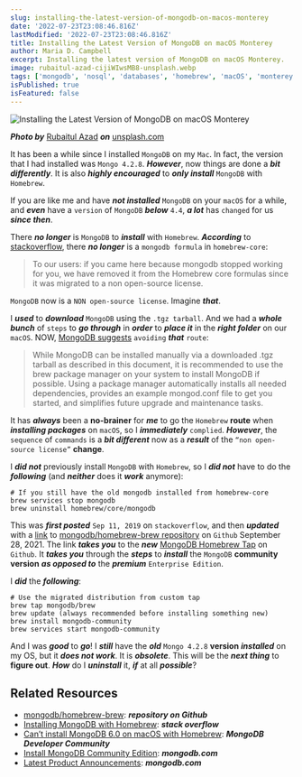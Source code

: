 ```yaml
---
slug: installing-the-latest-version-of-mongodb-on-macos-monterey
date: '2022-07-23T23:08:46.816Z'
lastModified: '2022-07-23T23:08:46.816Z'
title: Installing the Latest Version of MongoDB on macOS Monterey
author: Maria D. Campbell
excerpt: Installing the latest version of MongoDB on macOS Monterey.
image: rubaitul-azad-cijiWIwsMB8-unsplash.webp
tags: ['mongodb', 'nosql', 'databases', 'homebrew', 'macOS', 'monterey']
isPublished: true
isFeatured: false
---
```


![Installing the Latest Version of MongoDB on macOS Monterey](rubaitul-azad-cijiWIwsMB8-unsplash.webp)

***Photo by*** [Rubaitul Azad](https://unsplash.com/@rubaitulazad) ***on*** [unsplash.com](https://unsplash.com/photos/cijiWIwsMB8)

It has been a while since I installed `MongoDB` on my `Mac`. In fact, the
version that I had installed was `Mongo 4.2.8`. **_However_**, now things are done a **_bit differently_**. It is also **_highly encouraged_** to **_only install_** `MongoDB` with `Homebrew`.

If you are like me and have **_not installed_** `MongoDB` on your `macOS` for a while, and **_even_** have a `version` of `MongoDB` **_below_** `4.4`, **_a lot_** has `changed` for us **_since then_**.

There **_no longer_** is `MongoDB` to **_install_** with `Homebrew`.
**_According_** to [stackoverflow](https://stackoverflow.com/questions/57856809/installing-mongodb-with-homebrew), there **_no longer_** is a `mongodb formula` in `homebrew-core`:

> To our users: if you came here because mongodb stopped working for you, we
have removed it from the Homebrew core formulas since it was migrated to a non open-source license.

`MongoDB` now is a `NON open-source license`. Imagine **_that_**.

I **_used_** to **_download_** `MongoDB` using the `.tgz tarball`. And we had a **_whole bunch_** of `steps` to **_go through_** in **_order_** to **_place it_** in the **_right folder_** on our `macOS`. NOW, [MongoDB suggests](https://www.mongodb.com/docs/manual/tutorial/install-mongodb-on-os-x/) `avoiding` **_that_** `route`:

> While MongoDB can be installed manually via a downloaded .tgz tarball as
described in this document, it is recommended to use the brew package manager on your system to install MongoDB if possible. Using a package manager automatically installs all needed dependencies, provides an example mongod.conf file to get you started, and simplifies future upgrade and
maintenance tasks.

It has **_always_** been a **no-brainer** for **_me_** to go the `Homebrew`
**route** when **_installing packages_** on `macOS`, so I **_immediately_**
`complied`. **_However_**, the `sequence` of `commands` is a **_bit different_** now as a **_result_** of the `“non open-source license”` **change**.

I **_did not_** previously install `MongoDB` with `Homebrew`, so I **_did not_** have to do the **_following_** (and **_neither_** does it **_work_** anymore):

```shell
# If you still have the old mongodb installed from homebrew-core
brew services stop mongodb
brew uninstall homebrew/core/mongodb
```

This was **_first posted_** `Sep 11, 2019` on `stackoverflow`, and then
**_updated_** with a [link](https://github.com/mongodb/homebrew-brew) to
[mongodb/homebrew-brew repository](https://github.com/mongodb/homebrew-brew) on `Github` September 28, 2021. The link **_takes you_** to the **_new_** [MongoDB Homebrew Tap](https://github.com/mongodb/homebrew-brew) on `Github`. It **_takes you_** through the **_steps_** to **_install_** the `MongoDB` **community version** **_as opposed to_** the **_premium_** `Enterprise Edition`.

I **_did_** the **_following_**:

```shell
# Use the migrated distribution from custom tap
brew tap mongodb/brew
brew update (always recommended before installing something new)
brew install mongodb-community
brew services start mongodb-community
```

And I was **_good_** to **_go_**! I **_still_** have the **_old_** `Mongo 4.2.8` **version** **_installed_** on my OS, but it **_does not work_**. It is
**_obsolete_**. This will be the **_next thing_** to **figure out**. **_How_** do I **_uninstall_** it, **_if_** at all **_possible_**?

## Related Resources

-   [mongodb/homebrew-brew](https://github.com/mongodb/homebrew-brew): ***repository on Github***
-   [Installing MongoDB with Homebrew](https://stackoverflow.com/questions/57856809/installing-mongodb-with-homebrew): ***stack overflow***
-   [Can’t install MongoDB 6.0 on macOS with Homebrew](https://www.mongodb.com/community/forums/t/cant-install-mongodb-6-0-on-macos-with-homebrew/176180): ***MongoDB Developer Community***
-   [Install MongoDB Community Edition](https://www.mongodb.com/docs/manual/administration/install-community/): ***mongodb.com***
-   [Latest Product Announcements](https://www.mongodb.com/new): ***mongodb.com***

